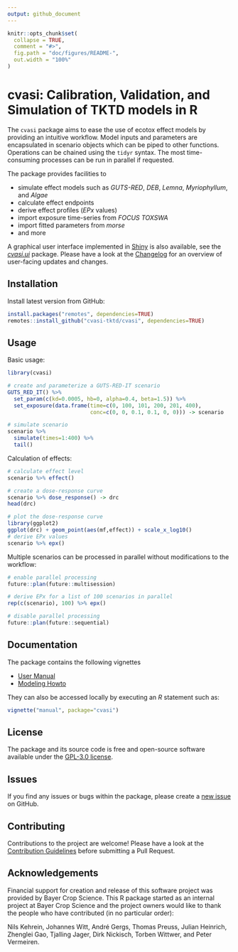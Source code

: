 ```yaml
---
output: github_document
---
```


<!-- README.md is generated from README.Rmd. Please edit that file -->

```r
knitr::opts_chunk$set(
  collapse = TRUE,
  comment = "#>",
  fig.path = "doc/figures/README-",
  out.width = "100%"
)
```

# cvasi: Calibration, Validation, and Simulation of TKTD models in R

<!-- badges: start -->
<!--[![CRAN status](https://www.r-pkg.org/badges/version/cvasi)](https://cran.r-project.org/package=cvasi)-->
<!--[![R-CMD-check](https://github.com/cvasi-tktd/cvasi/actions/workflows/R-CMD-check.yaml/badge.svg)](https://github.com/cvasi-tktd/cvasi/actions/workflows/R-CMD-check.yaml)-->
<!--[![Codecov test coverage](https://codecov.io/gh/xy/cvasi/branch/main/graph/badge.svg)](https://app.codecov.io/gh/xy/cvasi?branch=main)-->
<!-- badges: end -->

The `cvasi` package aims to ease the use of ecotox effect models by providing an
intuitive workflow. Model inputs and parameters are encapsulated in scenario
objects which can be piped to other functions. Operations can be chained using
the `tidyr` syntax. The most time-consuming processes can be run in parallel if
requested.

The package provides facilities to

* simulate effect models such as *GUTS-RED*, *DEB*, *Lemna*, *Myriophyllum*, and *Algae*
* calculate effect endpoints
* derive effect profiles (*EPx* values)
* import exposure time-series from *FOCUS TOXSWA*
* import fitted parameters from *morse*
* and more

A graphical user interface implemented in [Shiny](https://www.rstudio.com/products/shiny/)
is also available, see the *[cvasi.ui](https://github.com/cvasi-tktd/cvasi.ui/)*
package. Please have a look at the [Changelog](NEWS.md)
for an overview of user-facing updates and changes.


## Installation

<!-- 1. Install from CRAN -->
<!-- ```{r eval=FALSE} -->
<!-- install.packages("cvasi", dependencies=TRUE) -->
<!-- ``` -->

Install latest version from GitHub:

```r
install.packages("remotes", dependencies=TRUE)
remotes::install_github("cvasi-tktd/cvasi", dependencies=TRUE)
```

## Usage

Basic usage:
```r
library(cvasi)

# create and parameterize a GUTS-RED-IT scenario
GUTS_RED_IT() %>%
  set_param(c(kd=0.0005, hb=0, alpha=0.4, beta=1.5)) %>%
  set_exposure(data.frame(time=c(0, 100, 101, 200, 201, 400),
                          conc=c(0, 0, 0.1, 0.1, 0, 0))) -> scenario

# simulate scenario
scenario %>%
  simulate(times=1:400) %>%
  tail()
```

Calculation of effects:
```r
# calculate effect level
scenario %>% effect()

# create a dose-response curve
scenario %>% dose_response() -> drc
head(drc)

# plot the dose-response curve
library(ggplot2)
ggplot(drc) + geom_point(aes(mf,effect)) + scale_x_log10()
# derive EPx values
scenario %>% epx()
```

Multiple scenarios can be processed in parallel without modifications to the workflow:
```r
# enable parallel processing
future::plan(future::multisession)

# derive EPx for a list of 100 scenarios in parallel
rep(c(scenario), 100) %>% epx()

# disable parallel processing
future::plan(future::sequential)
```


## Documentation

The package contains the following vignettes

* [User Manual](doc/manual.md)
* [Modeling Howto](doc/howto.md)

They can also be accessed locally by executing an *R* statement such as:
```r
vignette("manual", package="cvasi")
```

## License

The package and its source code is free and open-source software available under
the [GPL-3.0 license](https://github.com/cvasi-tktd/cvasi/blob/main/LICENSE.md).

## Issues

If you find any issues or bugs within the package, please create a
[new issue](https://github.com/cvasi-tktd/cvasi/issues) on GitHub.

## Contributing

Contributions to the project are welcome! Please have a look at the
[Contribution Guidelines](https://github.com/cvasi-tktd/cvasi/blob/main/CONTRIBUTING.md) before submitting a Pull Request.


## Acknowledgements

Financial support for creation and release of this software project was provided
by Bayer Crop Science. This R package started as an internal project at Bayer
Crop Science and the project owners would like to thank the people who have
contributed (in no particular order):

Nils Kehrein, Johannes Witt, André Gergs, Thomas Preuss, Julian Heinrich,
Zhenglei Gao, Tjalling Jager, Dirk Nickisch, Torben Wittwer, and Peter Vermeiren.

